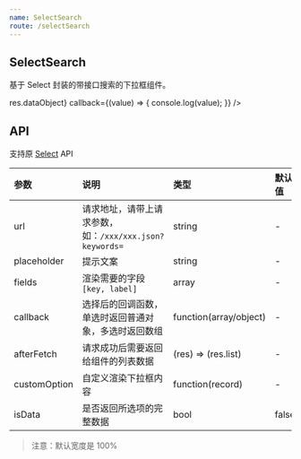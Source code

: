 ```yaml
---
name: SelectSearch
route: /selectSearch
---
```



## SelectSearch

基于 Select 封装的带接口搜索的下拉框组件。

<Playground>
  <SelectSearch
    placeholder="搜索名字"
    fields={['code', 'name']}
    url="./public/selectSearch.json"
    afterFetch={res => res.dataObject}
    callback={(value) => {
      console.log(value);
    }}
  />
</Playground>

## API

支持原 [Select](https://ant-design.gitee.io/components/select-cn/) API

|参数|说明|类型|默认值|
|:--|:--|:--|:--|
|url|请求地址，请带上请求参数，如：`/xxx/xxx.json?keywords=`|string|-|
|placeholder|提示文案|string|-|
|fields|渲染需要的字段`[key, label]`|array|-|
|callback|选择后的回调函数，单选时返回普通对象，多选时返回数组|function(array/object)|-|
|afterFetch|请求成功后需要返回给组件的列表数据|(res) => (res.list)|-|
|customOption|自定义渲染下拉框内容|function(record)|-|
|isData|是否返回所选项的完整数据|bool|false|

> 注意：默认宽度是 100%